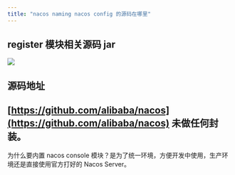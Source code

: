 ```yaml
---
title: "nacos naming nacos config 的源码在哪里"
---
```




## register 模块相关源码 jar 
![](https://cdn.nlark.com/yuque/0/2020/png/283679/1600327643481-34286459-290d-4d7a-aa43-3079574bbb51.png#align=left&display=inline&height=139&margin=%5Bobject%20Object%5D&name=image.png&originHeight=278&originWidth=1186&size=67083&status=done&style=none&width=593)



## 源码地址
## [https://github.com/alibaba/nacos](https://github.com/alibaba/nacos) 未做任何封装。




为什么要内置 nacos console 模块？是为了统一环境，方便开发中使用，生产环境还是直接使用官方打好的 Nacos Server。

